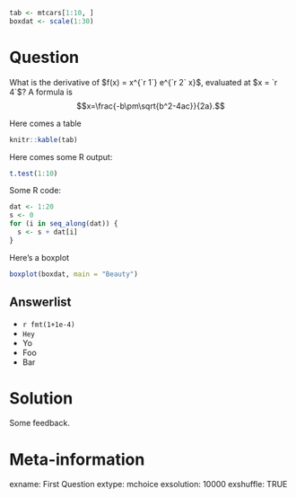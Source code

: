 ```{r setup, include=FALSE}
tab <- mtcars[1:10, ]
boxdat <- scale(1:30)
```

Question
========
What is the derivative of $f(x) = x^{`r 1`} e^{`r 2` x}$, evaluated at $x = `r 4`$?
A formula is $$x=\frac{-b\pm\sqrt{b^2-4ac}}{2a}.$$

Here comes a table
```{r, results='markup', eval=TRUE, echo=FALSE}
knitr::kable(tab)
```

Here comes some R output:
```{r, results='markup', eval=TRUE, echo=FALSE}
t.test(1:10)
```

Some R code:
```{r, echo=TRUE, eval=FALSE}
dat <- 1:20
s <- 0
for (i in seq_along(dat)) {
  s <- s + dat[i]
}
```

Here's a boxplot
```{r, fig.cap="", fig.width=7, fig.asp=1, out.width='600px', echo=FALSE}
boxplot(boxdat, main = "Beauty")
```

Answerlist
----------
* `r fmt(1+1e-4)`
* `Hey`
* Yo
* Foo
* Bar

Solution
========

Some feedback.

Meta-information
================
exname: First Question
extype: mchoice
exsolution: 10000
exshuffle: TRUE
